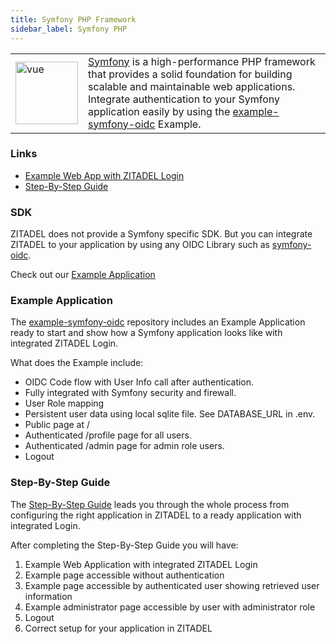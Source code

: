 ```yaml
---
title: Symfony PHP Framework
sidebar_label: Symfony PHP
---
```


<table>
    <tr>
        <td width="100px">
            <img width="100px" src="/docs/img/tech/php.svg" alt="vue"/>
        </td>
        <td>
            <a href="https://symfony.com/" target="_blank">Symfony</a> is a high-performance PHP framework that provides a solid foundation for building scalable and maintainable web applications.
            Integrate authentication to your Symfony application easily by using the <a href="https://github.com/zitadel/example-symfony-oidc" target="_blank">example-symfony-oidc</a> Example.
        </td>
    </tr>
</table>

### Links
- [Example Web App with ZITADEL Login](https://github.com/zitadel/example-symfony-oidc)
- [Step-By-Step Guide](/docs/examples/login/symfony)

### SDK

ZITADEL does not provide a Symfony specific SDK.
But you can integrate ZITADEL to your application by using any OIDC Library such as [symfony-oidc](https://github.com/Drenso/symfony-oidc).

Check out our [Example Application](/docs/sdk-examples/symfony#example-application)

### Example Application

The [example-symfony-oidc]((https://github.com/zitadel/example-symfony-oidc)) repository includes an Example Application ready to start and show how a Symfony application looks like with integrated ZITADEL Login.

What does the Example include:
- OIDC Code flow with User Info call after authentication.
- Fully integrated with Symfony security and firewall.
- User Role mapping
- Persistent user data using local sqlite file. See DATABASE_URL in .env.
- Public page at /
- Authenticated /profile page for all users.
- Authenticated /admin page for admin role users.
- Logout

### Step-By-Step Guide

The [Step-By-Step Guide](/docs/examples/login/symfony) leads you through the whole process from configuring the right application in ZITADEL to a ready application with integrated Login.

After completing the Step-By-Step Guide you will have:
1. Example Web Application with integrated ZITADEL Login
2. Example page accessible without authentication
3. Example page accessible by authenticated user showing retrieved user information
4. Example administrator page accessible by user with administrator role
5. Logout
6. Correct setup for your application in ZITADEL
